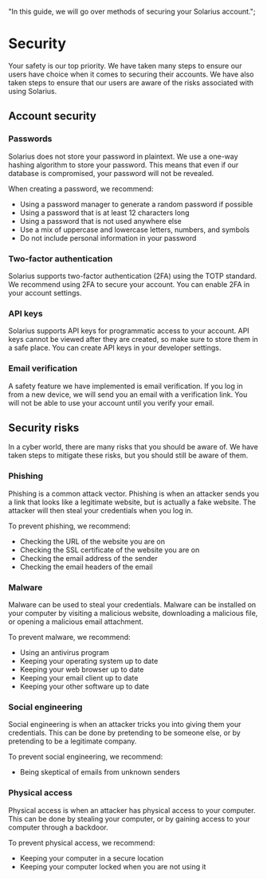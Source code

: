   "In this guide, we will go over methods of securing your Solarius account.";

# Security

Your safety is our top priority. We have taken many steps to ensure our users have choice when it comes to securing their accounts. We have also taken steps to ensure that our users are aware of the risks associated with using Solarius.

## Account security

### Passwords

Solarius does not store your password in plaintext. We use a one-way hashing algorithm to store your password. This means that even if our database is compromised, your password will not be revealed.

When creating a password, we recommend:

- Using a password manager to generate a random password if possible
- Using a password that is at least 12 characters long
- Using a password that is not used anywhere else
- Use a mix of uppercase and lowercase letters, numbers, and symbols
- Do not include personal information in your password

### Two-factor authentication

Solarius supports two-factor authentication (2FA) using the TOTP standard. We recommend using 2FA to secure your account. You can enable 2FA in your account settings.

### API keys

Solarius supports API keys for programmatic access to your account. API keys cannot be viewed after they are created, so make sure to store them in a safe place. You can create API keys in your developer settings.

### Email verification

A safety feature we have implemented is email verification. If you log in from a new device, we will send you an email with a verification link. You will not be able to use your account until you verify your email.

## Security risks

In a cyber world, there are many risks that you should be aware of. We have taken steps to mitigate these risks, but you should still be aware of them.

### Phishing

Phishing is a common attack vector. Phishing is when an attacker sends you a link that looks like a legitimate website, but is actually a fake website. The attacker will then steal your credentials when you log in.

To prevent phishing, we recommend:

- Checking the URL of the website you are on
- Checking the SSL certificate of the website you are on
- Checking the email address of the sender
- Checking the email headers of the email

### Malware

Malware can be used to steal your credentials. Malware can be installed on your computer by visiting a malicious website, downloading a malicious file, or opening a malicious email attachment.

To prevent malware, we recommend:

- Using an antivirus program
- Keeping your operating system up to date
- Keeping your web browser up to date
- Keeping your email client up to date
- Keeping your other software up to date

### Social engineering

Social engineering is when an attacker tricks you into giving them your credentials. This can be done by pretending to be someone else, or by pretending to be a legitimate company.

To prevent social engineering, we recommend:

- Being skeptical of emails from unknown senders

### Physical access

Physical access is when an attacker has physical access to your computer. This can be done by stealing your computer, or by gaining access to your computer through a backdoor.

To prevent physical access, we recommend:

- Keeping your computer in a secure location
- Keeping your computer locked when you are not using it

